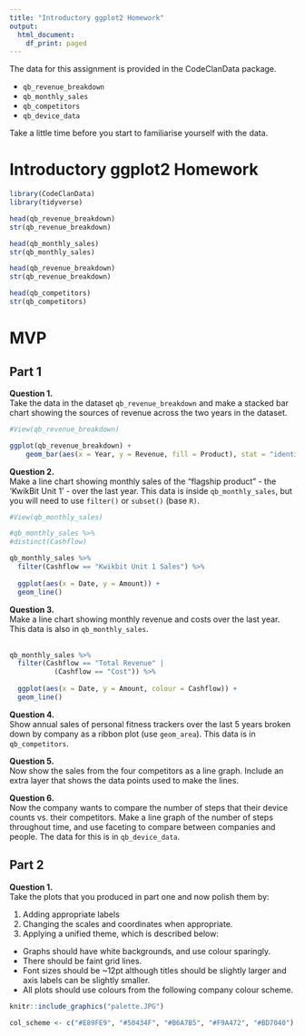 ```yaml
---
title: "Introductory ggplot2 Homework"
output:
  html_document:
    df_print: paged
---
```



The data for this assignment is provided in the CodeClanData package.

* `qb_revenue_breakdown`
* `qb_monthly_sales`
* `qb_competitors`
* `qb_device_data`

Take a little time before you start to familiarise yourself with the data.

# Introductory ggplot2 Homework

```r
library(CodeClanData)
library(tidyverse)
```

```r
head(qb_revenue_breakdown)
str(qb_revenue_breakdown)

head(qb_monthly_sales)
str(qb_monthly_sales)

head(qb_revenue_breakdown)
str(qb_revenue_breakdown)

head(qb_competitors)
str(qb_competitors)
```

# MVP

## Part 1

**Question 1.**  
Take the data in the dataset `qb_revenue_breakdown` and make a stacked bar chart showing the sources of revenue across the two years in the dataset.
<br>
```r
#View(qb_revenue_breakdown)

ggplot(qb_revenue_breakdown) +
    geom_bar(aes(x = Year, y = Revenue, fill = Product), stat = "identity")
```


**Question 2.**  
Make a line chart showing monthly sales of the "flagship product" - the 'KwikBit Unit 1' - over the last year. This data is inside `qb_monthly_sales`, but you will need to use `filter()` or `subset()` (base `R)`.
<br>
```r
#View(qb_monthly_sales)

#qb_monthly_sales %>% 
#distinct(Cashflow)

qb_monthly_sales %>% 
  filter(Cashflow == "Kwikbit Unit 1 Sales") %>% 
  
  ggplot(aes(x = Date, y = Amount)) +
  geom_line()
```


**Question 3.**  
Make a line chart showing monthly revenue and costs over the last year. This data is also in `qb_monthly_sales`.								
<br>
```r
qb_monthly_sales %>% 
  filter(Cashflow == "Total Revenue" | 
           (Cashflow == "Cost")) %>% 
  
  ggplot(aes(x = Date, y = Amount, colour = Cashflow)) +
  geom_line()
```



**Question 4.**  
Show annual sales of personal fitness trackers over the last 5 years broken down by company as a ribbon plot (use `geom_area`). This data is in `qb_competitors`.
<br>

**Question 5.**  
Now show the sales from the four competitors as a line graph. Include an extra layer that shows the data points used to make the lines.
<br>

**Question 6.**  
Now the company wants to compare the number of steps that their device counts vs. their competitors. Make a line graph of the number of steps throughout time, and use faceting to compare between companies and people. The data for this is in `qb_device_data`.
<br>

## Part 2 

**Question 1.**  
Take the plots that you produced in part one and now polish them by:

1. Adding appropriate labels
2. Changing the scales and coordinates when appropriate.
3. Applying a unified theme, which is described below:
  * Graphs should have white backgrounds, and use colour sparingly.
  * There should be faint grid lines.
  * Font sizes should be ~12pt although titles should be slightly larger and axis labels can be slightly smaller. 
  * All plots should use colours from the following company colour scheme.

```r
knitr::include_graphics("palette.JPG")
```

```r
col_scheme <- c("#E89FE9", "#50434F", "#B6A7B5", "#F9A472", "#BD7040")
```